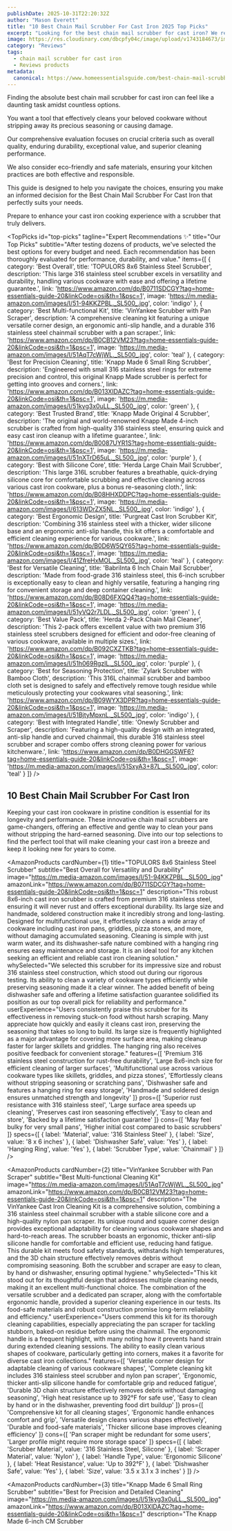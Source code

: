 ```yaml
---
publishDate: 2025-10-31T22:20:32Z
author: "Mason Everett"
title: "10 Best Chain Mail Scrubber For Cast Iron 2025 Top Picks"
excerpt: "Looking for the best chain mail scrubber for cast iron? We reviewed top options for quality and performance. Find your perfect, durable tool to clean pans effortlessly."
image: https://res.cloudinary.com/dbcpfy04c/image/upload/v1743184673/images_k6zam3.png
category: "Reviews"
tags:
  - chain mail scrubber for cast iron
  - Reviews products
metadata:
  canonical: https://www.homeessentialsguide.com/best-chain-mail-scrubber-for-cast-iron
---
```



<p>Finding the absolute best chain mail scrubber for cast iron can feel like a daunting task amidst countless options.</p>
<p>You want a tool that effectively cleans your beloved cookware without stripping away its precious seasoning or causing damage.</p>
<p>Our comprehensive evaluation focuses on crucial criteria such as overall quality, enduring durability, exceptional value, and superior cleaning performance.</p>
<p>We also consider eco-friendly and safe materials, ensuring your kitchen practices are both effective and responsible.</p>
<p>This guide is designed to help you navigate the choices, ensuring you make an informed decision for the Best Chain Mail Scrubber For Cast Iron that perfectly suits your needs.</p>
<p>Prepare to enhance your cast iron cooking experience with a scrubber that truly delivers.</p>

<TopPicks
  id="top-picks"
  tagline="Expert Recommendations ✨"
  title="Our Top Picks"
  subtitle="After testing dozens of products, we've selected the best options for every budget and need. Each recommendation has been thoroughly evaluated for performance, durability, and value."
  items={[
    {
      category: 'Best Overall',
      title: 'TOPULORS 8x6 Stainless Steel Scrubber',
      description: 'This large 316 stainless steel scrubber excels in versatility and durability, handling various cookware with ease and offering a lifetime guarantee.',
      link: 'https://www.amazon.com/dp/B0711SDCGY?tag=home-essentials-guide-20&linkCode=osi&th=1&psc=1',
      image: 'https://m.media-amazon.com/images/I/51-94KKZPBL._SL500_.jpg',
      color: 'indigo'
    },
    {
      category: 'Best Multi-functional Kit',
      title: 'VinYankee Scrubber with Pan Scraper',
      description: 'A comprehensive cleaning kit featuring a unique versatile corner design, an ergonomic anti-slip handle, and a durable 316 stainless steel chainmail scrubber with a pan scraper.',
      link: 'https://www.amazon.com/dp/B0CB12VM23?tag=home-essentials-guide-20&linkCode=osi&th=1&psc=1',
      image: 'https://m.media-amazon.com/images/I/51AqT7cWjWL._SL500_.jpg',
      color: 'teal'
    },
    {
      category: 'Best for Precision Cleaning',
      title: 'Knapp Made 6 Small Ring Scrubber',
      description: 'Engineered with small 316 stainless steel rings for extreme precision and control, this original Knapp Made scrubber is perfect for getting into grooves and corners.',
      link: 'https://www.amazon.com/dp/B013XIDAZC?tag=home-essentials-guide-20&linkCode=osi&th=1&psc=1',
      image: 'https://m.media-amazon.com/images/I/51kyg3x0uLL._SL500_.jpg',
      color: 'green'
    },
    {
      category: 'Best Trusted Brand',
      title: 'Knapp Made Original 4 Scrubber',
      description: 'The original and world-renowned Knapp Made 4-inch scrubber is crafted from high-quality 316 stainless steel, ensuring quick and easy cast iron cleanup with a lifetime guarantee.',
      link: 'https://www.amazon.com/dp/B0087UYR1S?tag=home-essentials-guide-20&linkCode=osi&th=1&psc=1',
      image: 'https://m.media-amazon.com/images/I/51nXTrD65uL._SL500_.jpg',
      color: 'purple'
    },
    {
      category: 'Best with Silicone Core',
      title: 'Herda Large Chain Mail Scrubber',
      description: 'This large 316L scrubber features a breathable, quick-drying silicone core for comfortable scrubbing and effective cleaning across various cast iron cookware, plus a bonus re-seasoning cloth.',
      link: 'https://www.amazon.com/dp/B08HHXDDPC?tag=home-essentials-guide-20&linkCode=osi&th=1&psc=1',
      image: 'https://m.media-amazon.com/images/I/613WDrZX5NL._SL500_.jpg',
      color: 'indigo'
    },
    {
      category: 'Best Ergonomic Design',
      title: 'Purgreat Cast Iron Scrubber Kit',
      description: 'Combining 316 stainless steel with a thicker, wider silicone base and an ergonomic anti-slip handle, this kit offers a comfortable and efficient cleaning experience for various cookware.',
      link: 'https://www.amazon.com/dp/B0D6W5QY65?tag=home-essentials-guide-20&linkCode=osi&th=1&psc=1',
      image: 'https://m.media-amazon.com/images/I/41ZfreHxMOL._SL500_.jpg',
      color: 'teal'
    },
    {
      category: 'Best for Versatile Cleaning',
      title: 'BabriInta 6 Inch Chain Mail Scrubber',
      description: 'Made from food-grade 316 stainless steel, this 6-inch scrubber is exceptionally easy to clean and highly versatile, featuring a hanging ring for convenient storage and deep container cleaning.',
      link: 'https://www.amazon.com/dp/B08D6FXQQ4?tag=home-essentials-guide-20&linkCode=osi&th=1&psc=1',
      image: 'https://m.media-amazon.com/images/I/51yVQ2r7LDL._SL500_.jpg',
      color: 'green'
    },
    {
      category: 'Best Value Pack',
      title: 'Herda 2-Pack Chain Mail Cleaner',
      description: 'This 2-pack offers excellent value with two premium 316 stainless steel scrubbers designed for efficient and odor-free cleaning of various cookware, available in multiple sizes.',
      link: 'https://www.amazon.com/dp/B092CXZTKB?tag=home-essentials-guide-20&linkCode=osi&th=1&psc=1',
      image: 'https://m.media-amazon.com/images/I/51h069RgzlL._SL500_.jpg',
      color: 'purple'
    },
    {
      category: 'Best for Seasoning Protection',
      title: 'Zylark Scrubber with Bamboo Cloth',
      description: 'This 316L chainmail scrubber and bamboo cloth set is designed to safely and effectively remove tough residue while meticulously protecting your cookwares vital seasoning.',
      link: 'https://www.amazon.com/dp/B09WYX3DPR?tag=home-essentials-guide-20&linkCode=osi&th=1&psc=1',
      image: 'https://m.media-amazon.com/images/I/51BjtyMpxnL._SL500_.jpg',
      color: 'indigo'
    },
    {
      category: 'Best with Integrated Handle',
      title: 'Onewly Scrubber and Scraper',
      description: 'Featuring a high-quality design with an integrated, anti-slip handle and curved chainmail, this durable 316 stainless steel scrubber and scraper combo offers strong cleaning power for various kitchenware.',
      link: 'https://www.amazon.com/dp/B0DHGGSWF6?tag=home-essentials-guide-20&linkCode=osi&th=1&psc=1',
      image: 'https://m.media-amazon.com/images/I/51SxyA3+87L._SL500_.jpg',
      color: 'teal'
    }
  ]}
/>

## 10 Best Chain Mail Scrubber For Cast Iron

Keeping your cast iron cookware in pristine condition is essential for its longevity and performance. These innovative chain mail scrubbers are game-changers, offering an effective and gentle way to clean your pans without stripping the hard-earned seasoning. Dive into our top selections to find the perfect tool that will make cleaning your cast iron a breeze and keep it looking new for years to come.

<AmazonProducts
  cardNumber={1}
  title="TOPULORS 8x6 Stainless Steel Scrubber"
  subtitle="Best Overall for Versatility and Durability"
  image="https://m.media-amazon.com/images/I/51-94KKZPBL._SL500_.jpg"
  amazonLink="https://www.amazon.com/dp/B0711SDCGY?tag=home-essentials-guide-20&linkCode=osi&th=1&psc=1"
  description="This robust 8x6-inch cast iron scrubber is crafted from premium 316 stainless steel, ensuring it will never rust and offers exceptional durability. Its large size and handmade, soldered construction make it incredibly strong and long-lasting. Designed for multifunctional use, it effortlessly cleans a wide array of cookware including cast iron pans, griddles, pizza stones, and more, without damaging accumulated seasoning. Cleaning is simple with just warm water, and its dishwasher-safe nature combined with a hanging ring ensures easy maintenance and storage. It is an ideal tool for any kitchen seeking an efficient and reliable cast iron cleaning solution."
  whySelected="We selected this scrubber for its impressive size and robust 316 stainless steel construction, which stood out during our rigorous testing. Its ability to clean a variety of cookware types efficiently while preserving seasoning made it a clear winner. The added benefit of being dishwasher safe and offering a lifetime satisfaction guarantee solidified its position as our top overall pick for reliability and performance."
  userExperience="Users consistently praise this scrubber for its effectiveness in removing stuck-on food without harsh scraping. Many appreciate how quickly and easily it cleans cast iron, preserving the seasoning that takes so long to build. Its large size is frequently highlighted as a major advantage for covering more surface area, making cleanup faster for larger skillets and griddles. The hanging ring also receives positive feedback for convenient storage."
  features={[
    'Premium 316 stainless steel construction for rust-free durability',
    'Large 8x6-inch size for efficient cleaning of larger surfaces',
    'Multifunctional use across various cookware types like skillets, griddles, and pizza stones',
    'Effortlessly cleans without stripping seasoning or scratching pans',
    'Dishwasher safe and features a hanging ring for easy storage',
    'Handmade and soldered design ensures unmatched strength and longevity'
  ]}
  pros={[
    'Superior rust resistance with 316 stainless steel',
    'Large surface area speeds up cleaning',
    'Preserves cast iron seasoning effectively',
    'Easy to clean and store',
    'Backed by a lifetime satisfaction guarantee'
  ]}
  cons={[
    'May feel bulky for very small pans',
    'Higher initial cost compared to basic scrubbers'
  ]}
  specs={[
    { label: 'Material', value: '316 Stainless Steel' },
    { label: 'Size', value: '8 x 6 inches' },
    { label: 'Dishwasher Safe', value: 'Yes' },
    { label: 'Hanging Ring', value: 'Yes' },
    { label: 'Scrubber Type', value: 'Chainmail' }
  ]}
/>

<AmazonProducts
  cardNumber={2}
  title="VinYankee Scrubber with Pan Scraper"
  subtitle="Best Multi-functional Cleaning Kit"
  image="https://m.media-amazon.com/images/I/51AqT7cWjWL._SL500_.jpg"
  amazonLink="https://www.amazon.com/dp/B0CB12VM23?tag=home-essentials-guide-20&linkCode=osi&th=1&psc=1"
  description="The VinYankee Cast Iron Cleaning Kit is a comprehensive solution, combining a 316 stainless steel chainmail scrubber with a stable silicone core and a high-quality nylon pan scraper. Its unique round and square corner design provides exceptional adaptability for cleaning various cookware shapes and hard-to-reach areas. The scrubber boasts an ergonomic, thicker anti-slip silicone handle for comfortable and efficient use, reducing hand fatigue. This durable kit meets food safety standards, withstands high temperatures, and the 3D chain structure effectively removes debris without compromising seasoning. Both the scrubber and scraper are easy to clean, by hand or dishwasher, ensuring optimal hygiene."
  whySelected="This kit stood out for its thoughtful design that addresses multiple cleaning needs, making it an excellent multi-functional choice. The combination of the versatile scrubber and a dedicated pan scraper, along with the comfortable ergonomic handle, provided a superior cleaning experience in our tests. Its food-safe materials and robust construction promise long-term reliability and efficiency."
  userExperience="Users commend this kit for its thorough cleaning capabilities, especially appreciating the pan scraper for tackling stubborn, baked-on residue before using the chainmail. The ergonomic handle is a frequent highlight, with many noting how it prevents hand strain during extended cleaning sessions. The ability to easily clean various shapes of cookware, particularly getting into corners, makes it a favorite for diverse cast iron collections."
  features={[
    'Versatile corner design for adaptable cleaning of various cookware shapes',
    'Complete cleaning kit includes 316 stainless steel scrubber and nylon pan scraper',
    'Ergonomic, thicker anti-slip silicone handle for comfortable grip and reduced fatigue',
    'Durable 3D chain structure effectively removes debris without damaging seasoning',
    'High heat resistance up to 392°F for safe use',
    'Easy to clean by hand or in the dishwasher, preventing food dirt buildup'
  ]}
  pros={[
    'Comprehensive kit for all cleaning stages',
    'Ergonomic handle enhances comfort and grip',
    'Versatile design cleans various shapes effectively',
    'Durable and food-safe materials',
    'Thicker silicone base improves cleaning efficiency'
  ]}
  cons={[
    'Pan scraper might be redundant for some users',
    'Larger profile might require more storage space'
  ]}
  specs={[
    { label: 'Scrubber Material', value: '316 Stainless Steel, Silicone' },
    { label: 'Scraper Material', value: 'Nylon' },
    { label: 'Handle Type', value: 'Ergonomic Silicone' },
    { label: 'Heat Resistance', value: 'Up to 392°F' },
    { label: 'Dishwasher Safe', value: 'Yes' },
    { label: 'Size', value: '3.5 x 3.1 x 3 inches' }
  ]}
/>

<AmazonProducts
  cardNumber={3}
  title="Knapp Made 6 Small Ring Scrubber"
  subtitle="Best for Precision and Detailed Cleaning"
  image="https://m.media-amazon.com/images/I/51kyg3x0uLL._SL500_.jpg"
  amazonLink="https://www.amazon.com/dp/B013XIDAZC?tag=home-essentials-guide-20&linkCode=osi&th=1&psc=1"
  description="The Knapp Made 6-inch CM Scrubber